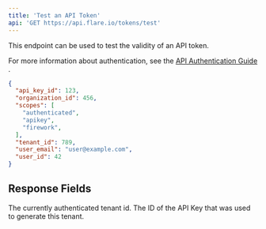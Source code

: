 ```yaml
---
title: 'Test an API Token'
api: 'GET https://api.flare.io/tokens/test'
---
```


This endpoint can be used to test the validity of an API token.

For more information about authentication, see the
[API Authentication Guide <Icon icon="book" size={16} />](/concepts/authentication/).

<ResponseExample>

```json Response Example
{
  "api_key_id": 123,
  "organization_id": 456,
  "scopes": [
    "authenticated",
    "apikey",
    "firework",
  ],
  "tenant_id": 789,
  "user_email": "user@example.com",
  "user_id": 42
}
```

</ResponseExample>

## Response Fields

<ResponseField name="tenant_id" type="number">
  The currently authenticated tenant id.
</ResponseField>

<ResponseField name="api_key_id" type="number">
  The ID of the API Key that was used to generate this tenant.
</ResponseField>
